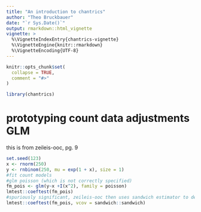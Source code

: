 ```yaml
---
title: "An introduction to chantrics"
author: "Theo Bruckbauer"
date: "`r Sys.Date()`"
output: rmarkdown::html_vignette
vignette: >
  %\VignetteIndexEntry{chantrics-vignette}
  %\VignetteEngine{knitr::rmarkdown}
  %\VignetteEncoding{UTF-8}
---
```


```r
knitr::opts_chunk$set(
  collapse = TRUE,
  comment = "#>"
)
```

```r
library(chantrics)
```

# prototyping count data adjustments GLM

this is from zeileis-ooc, pg. 9

```r
set.seed(123)
x <- rnorm(250)
y <- rnbinom(250, mu = exp(1 + x), size = 1)
#fit count models
#glm poisson (which is not correctly specified)
fm_pois <- glm(y~x +I(x^2), family = poisson)
lmtest::coeftest(fm_pois)
#spuriously significant, zeileis-ooc then uses sandwich estimator to decrease overdispersion
lmtest::coeftest(fm_pois, vcov = sandwich::sandwich)

```

